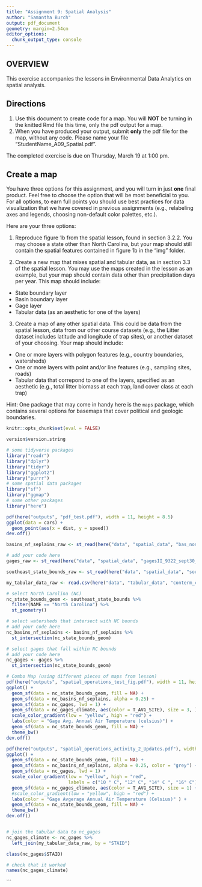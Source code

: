 ```yaml
---
title: "Assignment 9: Spatial Analysis"
author: "Samantha Burch"
output: pdf_document
geometry: margin=2.54cm
editor_options: 
  chunk_output_type: console
---
```


## OVERVIEW

This exercise accompanies the lessons in Environmental Data Analytics on spatial analysis. 

## Directions
1. Use this document to create code for a map. You will **NOT** be turning in the knitted Rmd file this time, only the pdf output for a map.
2. When you have produced your output, submit **only** the pdf file for the map, without any code. Please name your file "StudentName_A09_Spatial.pdf".

The completed exercise is due on Thursday, March 19 at 1:00 pm.

## Create a map

You have three options for this assignment, and you will turn in just **one** final product. Feel free to choose the option that will be most beneficial to you. For all options, to earn full points you should use best practices for data visualization that we have covered in previous assignments (e.g., relabeling axes and legends, choosing non-default color palettes, etc.).

Here are your three options: 

1. Reproduce figure 1b from the spatial lesson, found in section 3.2.2. You may choose a state other than North Carolina, but your map should still contain the spatial features contained in figure 1b in the "img" folder. 

2. Create a new map that mixes spatial and tabular data, as in section 3.3 of the spatial lesson. You may use the maps created in the lesson as an example, but your map should contain data other than precipitation days per year. This map should include: 

* State boundary layer
* Basin boundary layer
* Gage layer
* Tabular data (as an aesthetic for one of the layers)

3. Create a map of any other spatial data. This could be data from the spatial lesson, data from our other course datasets (e.g., the Litter dataset includes latitude and longitude of trap sites), or another dataset of your choosing.  Your map should include: 

* One or more layers with polygon features (e.g., country boundaries, watersheds)
* One or more layers with point and/or line features (e.g., sampling sites, roads)
* Tabular data that correpond to one of the layers, specified as an aesthetic (e.g., total litter biomass at each trap, land cover class at each trap)

Hint: One package that may come in handy here is the `maps` package, which contains several options for basemaps that cover political and geologic boundaries.

```r
knitr::opts_chunk$set(eval = FALSE)
```

```r
version$version.string
```

```r
# some tidyverse packages
library("readr")
library("dplyr")
library("tidyr")
library("ggplot2")
library("purrr")
# some spatial data packages
library("sf")
library("ggmap")
# some other packages
library("here")
```

```r
pdf(here("outputs", "pdf_test.pdf"), width = 11, height = 8.5)
ggplot(data = cars) +
  geom_point(aes(x = dist, y = speed))
dev.off()
```

```r
basins_nf_seplains_raw <- st_read(here("data", "spatial_data", "bas_nonref_SEPlains.shp"))

```

```r
# add your code here
gages_raw <- st_read(here("data", "spatial_data", "gagesII_9322_sept30_2011.shp"))

southeast_state_bounds_raw <- st_read(here("data", "spatial_data", "southeast_state_bounds.shp"))

my_tabular_data_raw <- read.csv(here("data", "tabular_data", "conterm_climate.txt"))
```

```r
# select North Carolina (NC)
nc_state_bounds_geom <- southeast_state_bounds %>%
  filter(NAME == "North Carolina") %>%
  st_geometry()

# select watersheds that intersect with NC bounds
# add your code here
nc_basins_nf_seplains <- basins_nf_seplains %>%
  st_intersection(nc_state_bounds_geom)

# select gages that fall within NC bounds
# add your code here
nc_gages <- gages %>%
  st_intersection(nc_state_bounds_geom)


```

```r
# Combo Map (using different pieces of maps from lesson)
pdf(here("outputs", "spatial_operations_test_fig.pdf"), width = 11, height = 8.5)
ggplot() +
  geom_sf(data = nc_state_bounds_geom, fill = NA) +
  geom_sf(data = nc_basins_nf_seplains, alpha = 0.25) +
  geom_sf(data = nc_gages, lwd = 1) +
  geom_sf(data = nc_gages_climate, aes(color = T_AVG_SITE), size = 3, ) +
  scale_color_gradient(low = "yellow", high = "red") +
  labs(color = "Gage Avg. Annual Air Temperature (celsius)") +
  geom_sf(data = nc_state_bounds_geom, fill = NA) +
  theme_bw()
dev.off()

pdf(here("outputs", "spatial_operations_activity_2_Updates.pdf"), width = 11, height = 8.5)
ggplot() +
  geom_sf(data = nc_state_bounds_geom, fill = NA) +
  geom_sf(data = nc_basins_nf_seplains, alpha = 0.25, color = "grey") +
  geom_sf(data = nc_gages, lwd = 1) +
  scale_color_gradient(low = "yellow", high = "red",
                       labels = c("10 ° C", "12° C", "14° C ", "16° C")) +
  geom_sf(data = nc_gages_climate, aes(color = T_AVG_SITE), size = 1) +
  #scale_color_gradient(low = "yellow", high = "red") +
  labs(color = "Gage Avgerage Annual Air Temperature (Celsius)" ) +
  geom_sf(data = nc_state_bounds_geom, fill = NA) +
  theme_bw()
dev.off()


# join the tabular data to nc_gages
nc_gages_climate <- nc_gages %>%
  left_join(my_tabular_data_raw, by = "STAID")

class(nc_gages$STAID)

# check that it worked
names(nc_gages_climate)

```
```

